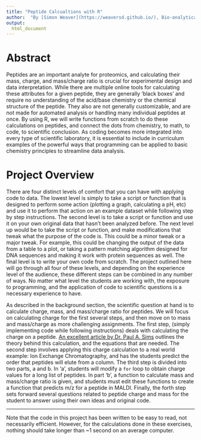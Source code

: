 ```yaml
---
title: "Peptide Calcualtions with R"
author:  "By [Simon Weaver](https://weaversd.github.io/), Bio-analytical Chemistry PhD student at the University of Notre Dame"
output:
  html_document
---
```



# Abstract

Peptides are an important analyte for proteomics, and calculating their mass, charge, and mass/charge ratio is crucial for experimental design and data interpretation. While there are multiple online tools for calculating these attributes for a given peptide, they are generally 'black boxes' and require no understanding of the acid/base chemistry or the chemical structure of the peptide. They also are not generally customizable, and are not made for automated analysis or handling many individual peptides at once. By using R, we will write functions from scratch to do these calculations on peptides, and connect the dots from chemistry, to math, to code, to scientific conclusion. As coding becomes more integrated into every type of scientific laboratory, it is essential to include in curriculum examples of the powerful ways that programming can be applied to basic chemistry principles to streamline data analysis.

# Project Overview

There are four distinct levels of comfort that you can have with applying code to data. The lowest level is simply to take a script or function that is designed to perform some action (plotting a graph, calculating a pH, etc) and use it to perform that action on an example dataset while following step by step instructions. The second level is to take a script or function and use it on your own original data that hasn't been analyzed before. The next level up would be to take the script or function, and make modifications that tweak what the purpose of the code is. This could be a minor tweak or a major tweak. For example, this could be changing the output of the data from a table to a plot, or taking a pattern matching algorithm designed for DNA sequences and making it work with protein sequences as well. The final level is to write your own code from scratch. The project outlined here will go through all four of these levels, and depending on the experience level of the audience, these different steps can be combined in any number of ways. No matter what level the students are working with, the exposure to programming, and the application of code to scientific questions is a necessary experience to have.

As described in the background section, the scientific question at hand is to calculate charge, mass, and mass/charge ratio for peptides. We will focus on calculating charge for the first several steps, and then move on to mass and mass/charge as more challenging assignments. The first step, (simply implementing code while following instructions) deals with calculating the charge on a peptide. [An excellent article by Dr. Paul A. Sims](https://pubs.acs.org/doi/abs/10.1021/ed100232j) outlines the theory behind this calculation, and the equations that are needed. The second step involves applying this charge calculation to a real world example: Ion Exchange Chromatography, and has the students predict the order that peptides will elute from a column. The third step is divided into two parts, a and b. In 'a', students will modify a `for` loop to obtain charge values for a long list of peptides. In part 'b', a function to calculate mass and mass/charge ratio is given, and students must edit these functions to create a function that predicts m/z for a peptide in MALDI. Finally, the forth step sets forward several questions related to peptide charge and mass for the student to answer using their own ideas and original code.


----
Note that the code in this project has been written to be easy to read, not necessarily efficient. However, for the calculations done in these exercises, nothing should take longer than ~1 second on an average computer.
